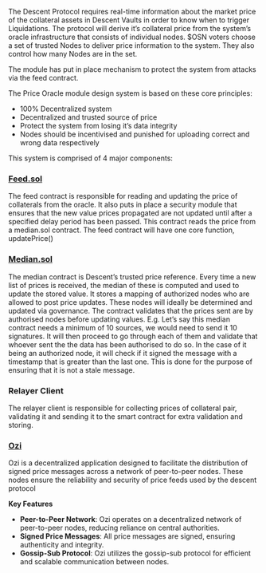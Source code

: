 The Descent Protocol requires real-time information about the market price of the collateral assets in Descent Vaults in order to know when to trigger Liquidations. 
The protocol will derive it’s collateral price from the system’s oracle infrastructure that consists of individual nodes. $OSN voters choose a set of trusted Nodes to deliver price information to the system. They also control how many Nodes are in the set.

The module has put in place mechanism to protect the system from attacks via the feed contract. 

The Price Oracle module design system is based on these core principles:
* 100% Decentralized system
* Decentralized and trusted source of price
* Protect the system from losing it’s data integrity
* Nodes should be incentivised and punished for uploading correct and wrong data respectively

This system is comprised of 4 major components:
### [Feed.sol](https://github.com/Descent-Collective/protocol-v1/blob/master/src/feed.sol)

The feed contract is responsible for reading and updating the price of collaterals from the oracle. It also puts in place a security module that ensures that the new value prices propagated are not updated until after a specified delay period has been passed. This contract reads the price from a median.sol contract. The feed contract will have one core function, updatePrice()

### [Median.sol](https://github.com/Descent-Collective/oracle-module/blob/main/src/median.sol)

The median contract is Descent’s trusted price reference. Every time a new list of prices is received, the median of these is computed and used to update the stored value. It stores a mapping of authorized nodes who are allowed to post price updates. These nodes will ideally be determined and updated via governance.
The contract validates that the prices sent are by authorised nodes before updating values. 
E.g. Let’s say this median contract needs a minimum of 10 sources, we would need to send it 10 signatures. It will then proceed to go through each of them and validate that whoever sent the the data has been authorised to do so.
In the case of it being an authorized node, it will check if it signed the message with a timestamp that is greater than the last one. This is done for the purpose of ensuring that it is not a stale message.

### Relayer Client

The relayer client is responsible for collecting prices of collateral pair, validating it and sending it to the smart contract for extra validation and storing.

### [Ozi](https://github.com/Descent-Collective/ozi)

Ozi is a decentralized application designed to facilitate the distribution of signed price messages across a network of peer-to-peer nodes. These nodes ensure the reliability and security of price feeds used by the descent protocol

**Key Features**
* **Peer-to-Peer Network**: Ozi operates on a decentralized network of peer-to-peer nodes, reducing reliance on central authorities.
* **Signed Price Messages**: All price messages are signed, ensuring authenticity and integrity.
* **Gossip-Sub Protocol**: Ozi utilizes the gossip-sub protocol for efficient and scalable communication between nodes.

